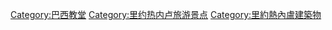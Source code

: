 [[Category:巴西教堂|Category:巴西教堂]]
[[Category:里约热内卢旅游景点|Category:里约热内卢旅游景点]]
[[Category:里約熱內盧建築物|Category:里約熱內盧建築物]]